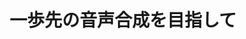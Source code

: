 ﻿---
title: "一歩先の音声合成を目指して"
category: "工学院"
vol: "71"
interviewee: "小林 隆夫"
url: ""
tags: []
pdf: "71-5-kobayashi.pdf"
career: ""
preface: "音声合成の技術は、我々の身近なところではバ スや鉄道の車内放送、カーナビゲーション、天気 概況、株式市況などで用いられている。現在実用 化されている音声合成では、生成された音声の品 質が悪いか、あるいは品質が良くても特定の人の 声しか生成できず、また感情のこもっていない声 しか生成できなかった。 小林研究室では、隠れマルコフモデルを用いて、 色々な人の音声や感情がこもった音声を合成する ための研究を行っている。本稿では、先生らが行っ ている三つの研究について紹介する。"
---

